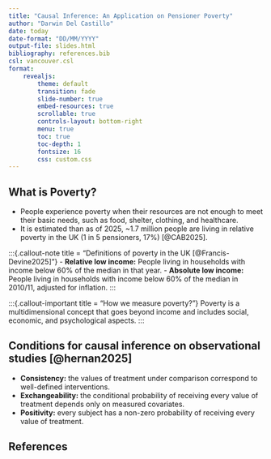 ```yaml
---
title: "Causal Inference: An Application on Pensioner Poverty"
author: "Darwin Del Castillo"
date: today
date-format: "DD/MM/YYYY"
output-file: slides.html
bibliography: references.bib
csl: vancouver.csl
format:
    revealjs:
        theme: default
        transition: fade
        slide-number: true
        embed-resources: true
        scrollable: true
        controls-layout: bottom-right
        menu: true
        toc: true
        toc-depth: 1
        fontsize: 16
        css: custom.css
---
```


## What is Poverty?

- People experience poverty when their resources are not enough to meet their basic needs, such as food, shelter, clothing, and healthcare.
- It is estimated than as of 2025, ~1.7 million people are living in relative poverty in the UK (1 in 5 pensioners, 17%) [@CAB2025].

:::{.callout-note title = "Definitions of poverty in the UK [@Francis-Devine2025]"}
- **Relative low income:** People living in households with income below 60% of the median in that year.
- **Absolute low income:** People living in households with income below 60% of the median in 2010/11, adjusted for inflation.
:::

:::{.callout-important title = "How we measure poverty?"}
  Poverty is a multidimensional concept that goes beyond income and includes social, economic, and psychological aspects.
:::

## Conditions for causal inference on observational studies [@hernan2025]
- **Consistency:** the values of treatment under comparison correspond to well-defined interventions.
- **Exchangeability:** the conditional probability of receiving every value of treatment depends only on measured covariates.
- **Positivity:** every subject has a non-zero probability of receiving every value of treatment.



## References
::: {#refs}
:::
